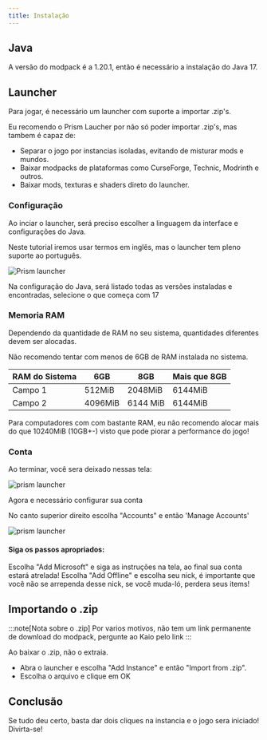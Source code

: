 ```yaml
---
title: Instalação
---
```



## Java

A versão do modpack é a 1.20.1, então é necessário a instalação do Java 17.


<LinkCard 
	description='Download Java 17 (OpenJDK)' 
	title='Se você não tiver o Java 17'
	target="_blank"
	href='https://www.azul.com/core-post-download/?endpoint=zulu&uuid=08f858d1-a34b-4b40-95a9-b9ad1bf5d5dd'/>
	
## Launcher

Para jogar, é necessário um launcher com suporte a importar .zip's.

Eu recomendo o Prism Laucher por não só poder importar .zip's, mas tambem é capaz de:
- Separar o jogo por instancias isoladas, evitando de misturar mods e mundos.
- Baixar modpacks de plataformas como CurseForge, Technic, Modrinth e outros.
- Baixar mods, texturas e shaders direto do launcher.


<CardGrid>
	<LinkCard title='Original' target="_blank" href='https://prismlauncher.org/download/'/>
	<LinkCard title='Offline'  target="_blank" href='https://github.com/Diegiwg/PrismLauncher-Cracked/releases/download/7.1/PrismLauncher-Windows-MinGW-w64-Portable-7.1.zip'/>
</CardGrid>

### Configuração

Ao inciar o launcher, será preciso escolher a linguagem da interface e configurações do Java.

Neste tutorial iremos usar termos em inglês, mas o launcher tem pleno suporte ao português.

![Prism launcher](../../../assets/prism_config_1.png)

Na configuração do Java, será listado todas as versões instaladas e encontradas, selecione o que começa com 17

### Memoria RAM

Dependendo da quantidade de RAM no seu sistema, quantidades diferentes devem ser alocadas.

Não recomendo tentar com menos de 6GB de RAM instalada no sistema.


| RAM do Sistema | 6GB | 8GB | Mais que 8GB |
| ----------- | ----------- | ----------- | ----------- |
| Campo 1 | 512MiB | 2048MiB | 6144MiB |
| Campo 2 | 4096MiB | 6144 MiB | 6144MiB |

Para computadores com com bastante RAM, eu não recomendo alocar mais do que 10240MiB (10GB+-) visto que pode piorar a performance do jogo!

### Conta


Ao terminar, você sera deixado nessas tela:

![prism launcher](../../../assets/prism_config_2.png)

Agora e necessário configurar sua conta

No canto superior direito escolha "Accounts" e então 'Manage Accounts'

![prism launcher](../../../assets/prism_config_3.png)

#### Siga os passos apropriados:

<Tabs>
	<TabItem label="Original">
		Escolha "Add Microsoft" e siga as instruções na tela, ao final sua conta estará atrelada!
	</TabItem>
	<TabItem label="Offline">
	 	Escolha "Add Offline" e escolha seu nick, é importante que você não se arrependa desse nick, se você muda-ló, perdera seus items!
	</TabItem>
</Tabs>

## Importando o .zip

:::note[Nota sobre o .zip]
Por varios motivos, não tem um link permanente de download do modpack, pergunte ao Kaio pelo link
::: 

Ao baixar o .zip, não o extraia. 
- Abra o launcher e escolha "Add Instance" e então "Import from .zip". 
- Escolha o arquivo e clique em OK

## Conclusão

Se tudo deu certo, basta dar dois cliques na instancia e o jogo sera iniciado! Divirta-se!


